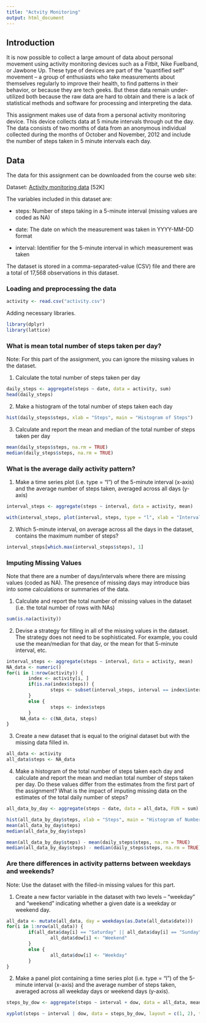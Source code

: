```yaml
---
title: "Actvity Monitoring"
output: html_document
---
```


## Introduction 
It is now possible to collect a large amount of data about personal movement using activity monitoring devices such as a Fitbit, Nike Fuelband, or Jawbone Up. These type of devices are part of the “quantified self” movement – a group of enthusiasts who take measurements about themselves regularly to improve their health, to find patterns in their behavior, or because they are tech geeks. But these data remain under-utilized both because the raw data are hard to obtain and there is a lack of statistical methods and software for processing and interpreting the data.

This assignment makes use of data from a personal activity monitoring device. This device collects data at 5 minute intervals through out the day. The data consists of two months of data from an anonymous individual collected during the months of October and November, 2012 and include the number of steps taken in 5 minute intervals each day.

## Data
The data for this assignment can be downloaded from the course web site:

Dataset: [Activity monitoring data](https://d396qusza40orc.cloudfront.net/repdata%2Fdata%2Factivity.zip) [52K]

The variables included in this dataset are:    

* steps: Number of steps taking in a 5-minute interval (missing values are coded as NA)

* date: The date on which the measurement was taken in YYYY-MM-DD format

* interval: Identifier for the 5-minute interval in which measurement was taken

The dataset is stored in a comma-separated-value (CSV) file and there are a total of 17,568 observations in this dataset.

### Loading and preprocessing the data
```r
activity <- read.csv("activity.csv")
```

Adding necessary libraries.
```r
library(dplyr)
library(lattice)
```

### What is mean total number of steps taken per day?
Note: For this part of the assignment, you can ignore the missing values in the dataset.

1. Calculate the total number of steps taken per day
```r
daily_steps <- aggregate(steps ~ date, data = activity, sum)
head(daily_steps)
```

2. Make a histogram of the total number of steps taken each day
```r
hist(daily_steps$steps, xlab = "Steps", main = "Histogram of Steps")
```

3. Calculate and report the mean and median of the total number of steps taken per day
```r
mean(daily_steps$steps, na.rm = TRUE)
median(daily_steps$steps, na.rm = TRUE)
```

### What is the average daily activity pattern?

1. Make a time series plot (i.e. type = "l") of the 5-minute interval (x-axis) and the average number of steps taken, averaged across all days (y-axis)
```r
interval_steps <- aggregate(steps ~ interval, data = activity, mean)

with(interval_steps, plot(interval, steps, type = "l", xlab = "Interval", ylab = "Steps", main = "Average Number of Steps per Interval"))
```

2. Which 5-minute interval, on average across all the days in the dataset, contains the maximum number of steps?
```r
interval_steps[which.max(interval_steps$steps), 1]
```

### Imputing Missing Values

Note that there are a number of days/intervals where there are missing values (coded as NA). The presence of missing days may introduce bias into some calculations or summaries of the data.

1. Calculate and report the total number of missing values in the dataset (i.e. the total number of rows with NAs)
```r
sum(is.na(activity))
```

2. Devise a strategy for filling in all of the missing values in the dataset. The strategy does not need to be sophisticated. For example, you could use the mean/median for that day, or the mean for that 5-minute interval, etc.
```r
interval_steps <- aggregate(steps ~ interval, data = activity, mean)
NA_data <- numeric()
for(i in 1:nrow(activity)) {
        index <- activity[i, ]
        if(is.na(index$steps)) {
                steps <- subset(interval_steps, interval == index$interval)$steps
        }
        else {
                steps <- index$steps
        }
     NA_data <- c(NA_data, steps)   
}
```

3. Create a new dataset that is equal to the original dataset but with the missing data filled in.
```r
all_data <- activity
all_data$steps <- NA_data
```

4. Make a histogram of the total number of steps taken each day and calculate and report the mean and median total number of steps taken per day. Do these values differ from the estimates from the first part of the assignment? What is the impact of imputing missing data on the estimates of the total daily number of steps?
```r
all_data_by_day <- aggregate(steps ~ date, data = all_data, FUN = sum)

hist(all_data_by_day$steps, xlab = "Steps", main = "Histogram of Number of Steps Each Day")
mean(all_data_by_day$steps)
median(all_data_by_day$steps)

mean(all_data_by_day$steps) - mean(daily_steps$steps, na.rm = TRUE)
median(all_data_by_day$steps) - median(daily_steps$steps, na.rm = TRUE)
```

### Are there differences in activity patterns between weekdays and weekends?
Note: Use the dataset with the filled-in missing values for this part.

1. Create a new factor variable in the dataset with two levels – “weekday” and “weekend” indicating whether a given date is a weekday or weekend day.
```r
all_data <- mutate(all_data, day = weekdays(as.Date(all_data$date)))
for(i in 1:nrow(all_data)) {
        if(all_data$day[i] == "Saturday" || all_data$day[i] == "Sunday" ) {
                all_data$dow[i] <- "Weekend" 
        }
        else {
                all_data$dow[i] <- "Weekday"
        }
}
```

2. Make a panel plot containing a time series plot (i.e. type = "l") of the 5-minute interval (x-axis) and the average number of steps taken, averaged across all weekday days or weekend days (y-axis).
```r
steps_by_dow <- aggregate(steps ~ interval + dow, data = all_data, mean)

xyplot(steps ~ interval | dow, data = steps_by_dow, layout = c(1, 2), type = "l", xlab = "Interval", ylab = "Steps")
```



